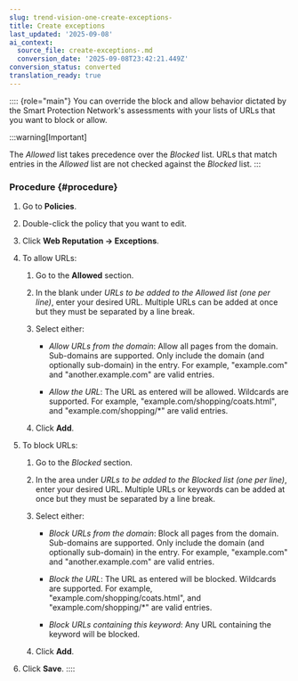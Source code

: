```yaml
---
slug: trend-vision-one-create-exceptions-
title: Create exceptions
last_updated: '2025-09-08'
ai_context:
  source_file: create-exceptions-.md
  conversion_date: '2025-09-08T23:42:21.449Z'
conversion_status: converted
translation_ready: true
---
```


:::: {role="main"}
You can override the block and allow behavior dictated by the Smart Protection Network's assessments with your lists of URLs that you want to block or allow.

:::warning[Important]

The *Allowed* list takes precedence over the *Blocked* list. URLs that match entries in the *Allowed* list are not checked against the *Blocked* list.
:::

### Procedure {#procedure}

1.  Go to **Policies**.

2.  Double-click the policy that you want to edit.

3.  Click **Web Reputation → Exceptions**.

4.  To allow URLs:

    1.  Go to the **Allowed** section.

    2.  In the blank under *URLs to be added to the Allowed list (one per line)*, enter your desired URL. Multiple URLs can be added at once but they must be separated by a line break.

    3.  Select either:

        - *Allow URLs from the domain*: Allow all pages from the domain. Sub-domains are supported. Only include the domain (and optionally sub-domain) in the entry. For example, "example.com" and "another.example.com" are valid entries.

        - *Allow the URL*: The URL as entered will be allowed. Wildcards are supported. For example, "example.com/shopping/coats.html", and "example.com/shopping/\*" are valid entries.

    4.  Click **Add**.

5.  To block URLs:

    1.  Go to the *Blocked* section.

    2.  In the area under *URLs to be added to the Blocked list (one per line)*, enter your desired URL. Multiple URLs or keywords can be added at once but they must be separated by a line break.

    3.  Select either:

        - *Block URLs from the domain*: Block all pages from the domain. Sub-domains are supported. Only include the domain (and optionally sub-domain) in the entry. For example, "example.com" and "another.example.com" are valid entries.

        - *Block the URL*: The URL as entered will be blocked. Wildcards are supported. For example, "example.com/shopping/coats.html", and "example.com/shopping/\*" are valid entries.

        - *Block URLs containing this keyword*: Any URL containing the keyword will be blocked.

    4.  Click **Add**.

6.  Click **Save**.
::::
